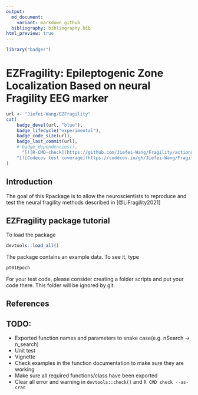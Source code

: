 ```yaml
---
output:
  md_document:
    variant: markdown_github
  bibliography: bibliography.bib
html_preview: true
---
```


<!-- README.md is generated from README.Rmd. Please edit that file -->

```r
library("badger")
```

# EZFragility: Epileptogenic Zone Localization Based on neural Fragility EEG marker
```r
url <- "Jiefei-Wang/EZFragility"
cat(
	badge_devel(url, "blue"),
    badge_lifecycle("experimental"),
    badge_code_size(url),
    badge_last_commit(url),
    # badge_dependencies(),
	  "[![R-CMD-check](https://github.com/Jiefei-Wang/Fragility/actions/workflows/R-CMD-check.yaml/badge.svg)](https://github.com/Jiefei-Wang/Fragility/actions/workflows/R-CMD-check.yaml)",
    "[![Codecov test coverage](https://codecov.io/gh/Jiefei-Wang/Fragility/graph/badge.svg)](https://app.codecov.io/gh/Jiefei-Wang/Fragility)"
)


```


## Introduction

The goal of this Rpackage is to allow the neuroscientists to reproduce and test the neural fragility methods described in [@LiFragility2021]

## EZFragility package tutorial

To load the package
```r
devtools::load_all()
```

The package contains an example data. To see it, type
```r
pt01Epoch
```
For your test code, please consider creating a folder scripts and put your code there. This folder will be ignored by git.

## References

## TODO:

- Exported function names and parameters to snake case(e.g. nSearch -> n_search)
- Unit test
- Vignette
- Check examples in the function documentation to make sure they are working
- Make sure all required functions/class have been exported
- Clear all error and warning in `devtools::check()` and `R CMD check --as-cran`
